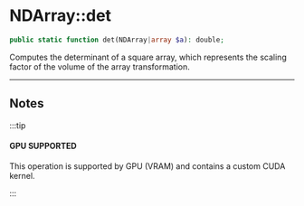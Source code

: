 # NDArray::det

```php
public static function det(NDArray|array $a): double;
```
Computes the determinant of a square array, which represents the scaling factor of the volume
of the array transformation.

---

## Notes

:::tip

#### GPU SUPPORTED
This operation is supported by GPU (VRAM) and contains a custom CUDA kernel.

:::